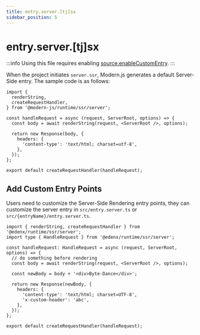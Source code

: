 ```yaml
---
title: entry.server.[tj]sx
sidebar_position: 5
---
```


# entry.server.[tj]sx

:::info
Using this file requires enabling [source.enableCustomEntry](/configure/app/source/enable-custom-entry).
:::

When the project initiates `server.ssr`, Modern.js generates a default Server-Side entry. The sample code is as follows:

```tsx title="entry.server.tsx"
import {
  renderString,
  createRequestHandler,
} from '@modern-js/runtime/ssr/server';

const handleRequest = async (request, ServerRoot, options) => {
  const body = await renderString(request, <ServerRoot />, options);

  return new Response(body, {
    headers: {
      'content-type': 'text/html; charset=utf-8',
    },
  });
};

export default createRequestHandler(handleRequest);
```

## Add Custom Entry Points

Users need to customize the Server-Side Rendering entry points, they can customize the server entry in `src/entry.server.ts` or `src/{entryName}/entry.server.ts`.

```tsx title="src/entry.server.tsx"
import { renderString, createRequestHandler } from '@edenx/runtime/ssr/server';
import type { HandleRequest } from '@edenx/runtime/ssr/server';

const handleRequest: HandleRequest = async (request, ServerRoot, options) => {
  // do something before rendering
  const body = await renderString(request, <ServerRoot />, options);

  const newBody = body + '<div>Byte-Dance</div>';

  return new Response(newBody, {
    headers: {
      'content-type': 'text/html; charset=UTF-8',
      'x-custom-header': 'abc',
    },
  });
};

export default createRequestHandler(handleRequest);
```
